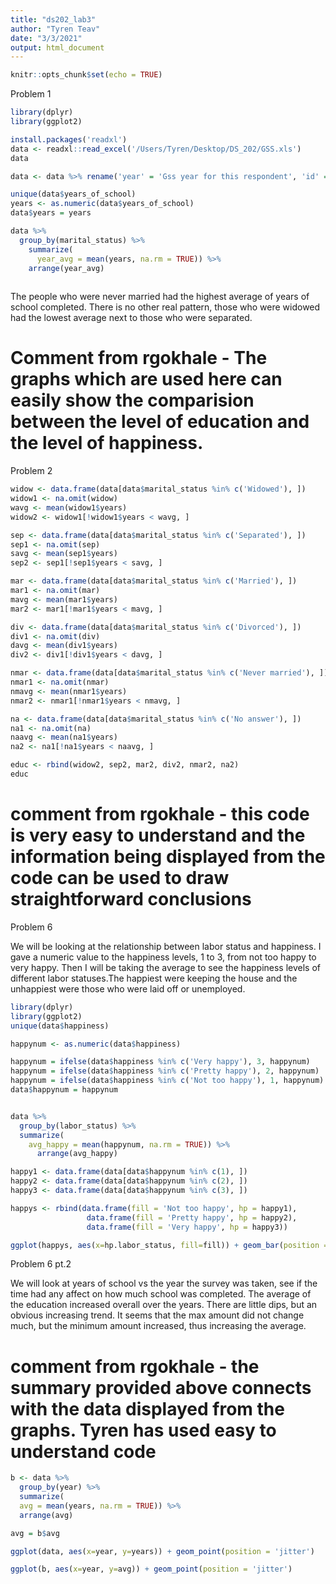 ```yaml
---
title: "ds202_lab3"
author: "Tyren Teav"
date: "3/3/2021"
output: html_document
---
```


```r
knitr::opts_chunk$set(echo = TRUE)
```

Problem 1


```r
library(dplyr)
library(ggplot2)

install.packages('readxl')
data <- readxl::read_excel('/Users/Tyren/Desktop/DS_202/GSS.xls')
data

data <- data %>% rename('year' = 'Gss year for this respondent', 'id' = `Respondent id number`, 'labor_status' = `Labor force status`, 'work_hours' = `Number of hours usually work a week`, marital_status = `Marital status`, 'years_of_school' = `Highest year of school completed`, 'political_party' = `Political party affiliation`, 'happiness' = `General happiness`, 'ballot' = `Ballot used for interview`)

unique(data$years_of_school)
years <- as.numeric(data$years_of_school)
data$years = years

data %>%
  group_by(marital_status) %>%
    summarize(
      year_avg = mean(years, na.rm = TRUE)) %>%
    arrange(year_avg)
   
```

The people who were never married had the highest average of years of school completed. There is no other real pattern, those who were widowed had the lowest average next to those who were separated. 

# Comment from rgokhale - The graphs which are used here can easily show the comparision between the level of education and the level of happiness. 

Problem 2

```r

widow <- data.frame(data[data$marital_status %in% c('Widowed'), ])
widow1 <- na.omit(widow)
wavg <- mean(widow1$years)
widow2 <- widow1[!widow1$years < wavg, ]

sep <- data.frame(data[data$marital_status %in% c('Separated'), ])
sep1 <- na.omit(sep)
savg <- mean(sep1$years)
sep2 <- sep1[!sep1$years < savg, ]

mar <- data.frame(data[data$marital_status %in% c('Married'), ])
mar1 <- na.omit(mar)
mavg <- mean(mar1$years)
mar2 <- mar1[!mar1$years < mavg, ]

div <- data.frame(data[data$marital_status %in% c('Divorced'), ])
div1 <- na.omit(div)
davg <- mean(div1$years)
div2 <- div1[!div1$years < davg, ]

nmar <- data.frame(data[data$marital_status %in% c('Never married'), ])
nmar1 <- na.omit(nmar)
nmavg <- mean(nmar1$years)
nmar2 <- nmar1[!nmar1$years < nmavg, ]

na <- data.frame(data[data$marital_status %in% c('No answer'), ])
na1 <- na.omit(na)
naavg <- mean(na1$years)
na2 <- na1[!na1$years < naavg, ]

educ <- rbind(widow2, sep2, mar2, div2, nmar2, na2)
educ

```

# comment from rgokhale - this code is very easy to understand and the information being displayed from the code can be used to draw straightforward conclusions

Problem 6

We will be looking at the relationship between labor status and happiness. I gave a numeric value to the happiness levels, 1 to 3, from not too happy to very happy. Then I will be taking the average to see the happiness levels of different labor statuses.The happiest were keeping the house and the unhappiest were those who were laid off or unemployed.

```r
library(dplyr)
library(ggplot2)
unique(data$happiness)

happynum <- as.numeric(data$happiness)

happynum = ifelse(data$happiness %in% c('Very happy'), 3, happynum)
happynum = ifelse(data$happiness %in% c('Pretty happy'), 2, happynum)
happynum = ifelse(data$happiness %in% c('Not too happy'), 1, happynum)
data$happynum = happynum


data %>% 
  group_by(labor_status) %>%
  summarize(
    avg_happy = mean(happynum, na.rm = TRUE)) %>%
      arrange(avg_happy)

happy1 <- data.frame(data[data$happynum %in% c(1), ])
happy2 <- data.frame(data[data$happynum %in% c(2), ])
happy3 <- data.frame(data[data$happynum %in% c(3), ])

happys <- rbind(data.frame(fill = 'Not too happy', hp = happy1),
                 data.frame(fill = 'Pretty happy', hp = happy2),
                 data.frame(fill = 'Very happy', hp = happy3))

ggplot(happys, aes(x=hp.labor_status, fill=fill)) + geom_bar(position = 'dodge') + coord_flip()

```

Problem 6 pt.2

We will look at years of school vs the year the survey was taken, see if the time had any affect on how much school was completed. The average of the education increased overall over the years. There are little dips, but an obvious increasing trend. It seems that the max amount did not change much, but the minimum amount increased, thus increasing the average.

# comment from rgokhale - the summary provided above connects with the data displayed from the graphs. Tyren has used easy to understand code

```r

b <- data %>%
  group_by(year) %>%
  summarize(
  avg = mean(years, na.rm = TRUE)) %>%
  arrange(avg)

avg = b$avg

ggplot(data, aes(x=year, y=years)) + geom_point(position = 'jitter')

ggplot(b, aes(x=year, y=avg)) + geom_point(position = 'jitter')



```

